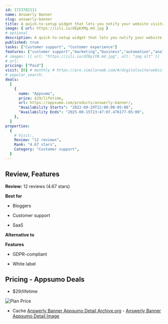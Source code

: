 ```yaml
---
id: 1723782111
name: Answerly Banner
slug: answerly-banner
title: A quick-to-setup widget that lets you notify your website visitors about your latest developments
image: { url: https://iili.io/dEpKXMg.md.jpg }
# optional
description: A quick-to-setup widget that lets you notify your website visitors about your latest developmentsCreate multiple banner widgets, target visitors with a no-brainer targeting system, and use dynamic variables to greet customersIt also comes with limitless visual configurations, including changing all visible colors, shadows, and fonts
published: true
tasks: ["Customer support", "Customer experience"]
features: ["customer support","marketing","business","automation","analytics"]
# images: [{ url: "https://iili.io/dI8yiYB.md.jpg", alt: "img alt" }]
# url:
pricing: ["Paid"]
visit: [0] # monthly # https://pro.similarweb.com/#/digitalsuite/websiteanalysis/home
# popular_search:
deals:
  [
    {
      name: "Appsumo",
      price: $29/lifetime,
      url: https://appsumo.com/products/answerly-banner/,
      "Availability Starts": "2022-09-29T12:00:00-05:00",
      "Availability Ends": "2025-08-15T23:47:07.476177-05:00",
    },
  ]
properties:
  {
    # Visit:,
    Review: "12 reviews",
    Rank: "4.67 stars",
    Category: "Customer support",
  }
---
```


## Review, Features

**Review:** 12 reviews (4.67 stars)

**Best for**

- Bloggers

- Customer support

- SaaS

**Alternative to**



**Features**

- GDPR-compliant

- White label

## Pricing - Appsumo Deals

- $29/lifetime

<Img src="https://iili.io/dEpGc9R.png" alt="Plan Price" />

- Cache [Answerly Banner Appsumo Detail Archive.org](https://web.archive.org/web/*/https://appsumo.com/products/answerly-banner/) - [Answerly Banner Appsumo Detail Image](https://iili.io/dEpGUPe.png)
